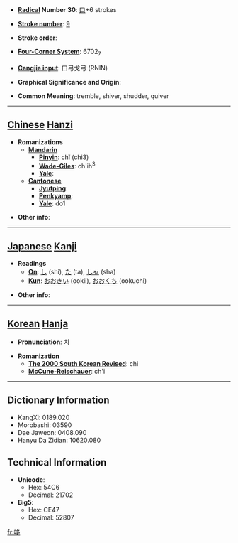 * '''[[Wiktionary:Chinese radical index| Radical]] Number 30''': [[Wiktionary:Chinese radical index 口|口]]+6 strokes

* '''[[Wiktionary:Chinese total strokes index|Stroke number]]''': [[Wiktionary:Chinese total strokes index 9|9]]

* '''Stroke order''': 

* '''[[Wiktionary:Chinese four corner index|Four-Corner System]]''': 6702<sub>7</sub>

* '''[[Wiktionary:Chinese Cangjie index|Cangjie input]]''': 口弓戈弓 (RNIN)

* '''Graphical Significance and Origin''': 

* '''Common Meaning''': tremble, shiver, shudder, quiver

----

== [[Chinese]] [[Hanzi]] ==

* '''Romanizations'''
** '''[[Mandarin]]'''
*** '''[[Pinyin]]''': chǐ (chi3)
*** '''[[Wade-Giles]]''': ch'ih<sup>3</sup>
*** '''[[Yale]]''': 
** '''[[Cantonese]]'''
*** '''[[Jyutping]]''':
*** '''[[Penkyamp]]''': 
*** '''[[Yale]]''': do1

* '''Other info''': 

----

== [[Japanese]] [[Kanji]] ==

* '''Readings'''
** '''[[On]]''': [[し]] (shi), [[た]] (ta), [[しゃ]] (sha)
** '''[[Kun]]''': [[おおきい]] (ookii), [[おおくち]] (ookuchi)

* '''Other info''':  

----

== [[Korean]] [[Hanja]] ==

* '''Pronunciation''': 치

* '''Romanization'''
** '''[[The 2000 South Korean Revised Romanization|The 2000 South Korean Revised]]''': chi
** '''[[McCune-Reischauer]]''': ch'i

----

== Dictionary Information ==

* KangXi: 0189.020
* Morobashi: 03590
* Dae Jaweon: 0408.090
* Hanyu Da Zidian: 10620.080

== Technical Information ==

* '''Unicode''':
** Hex: 54C6
** Decimal: 21702
* '''Big5''':
** Hex: CE47
** Decimal: 52807

[[fr:哆]]